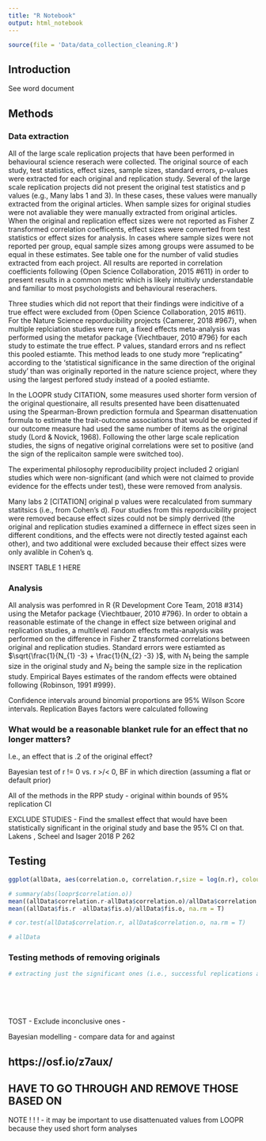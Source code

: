 ```yaml
---
title: "R Notebook"
output: html_notebook
---
```



```r
source(file = 'Data/data_collection_cleaning.R')

```


## Introduction
See word document 


## Methods 
### Data extraction
All of the large scale replication projects that have been performed in behavioural science reserach were collected. The original source of each study, test statistics, effect sizes, sample sizes, standard errors, p-values were extracted for each original and replication study. Several of the large scale replication projects did not present the original test statistics and p values (e.g., Many labs 1 and 3). In these cases, these values were manually extracted from the original articles. When sample sizes for original studies were not avaliable they were manually extracted from original articles. When the original and replication effect sizes were not reported as Fisher Z transformed correlation coefficents, effect sizes were converted from test statistics or effect sizes for analysis. In cases where sample sizes were not reported per group, equal sample sizes among groups were assumed to be equal in these estimates. See table one for the number of valid studies extracted from each project. All results are reported in correlation coefficients following {Open Science Collaboration, 2015 #611} in order to present results in a common metric which is likely intuitivly understandable and familiar to most psychologists and behavioural reserachers. 

Three studies which did not report that their findings were indicitive of a true effect were excluded from {Open Science Collaboration, 2015 #611}. For the Nature Science reporducibility projects {Camerer, 2018 #967}, when multiple replciation studies were run, a fixed effects meta-analysis was performed using the metafor package {Viechtbauer, 2010 #796} for each study to estimate the true effect. P values, standard errors and ns reflect this pooled estiamte. This method leads to one study more "replicating" according to the 'statistical significance in the same direction of the original study' than was originally reported in the nature science project, where they using the largest perfored study instead of a pooled estiamte.

In the LOOPR study CITATION, some measures used shorter form version of the original questionaire, all results presented have been disattenuated using the Spearman-Brown prediction formula and Spearman disattenuation formula to estimate the trait-outcome associations that would be expected if our outcome measure had used the same number of items as the original study (Lord & Novick, 1968). Following the other large scale replication studies, the signs of negative original correlations were set to positive (and the sign of the replicaiton sample were switched too). 

The experimental philosophy reproducibility project included 2 origianl studies which were non-significant (and which were not claimed to provide evidence for the effects under test), these were removed from analysis. 

Many labs 2 [CITATION] original p values were recalculated from summary statitsics (i.e., from Cohen's d). Four studies from this reporducibility project were removed because effect sizes could not be simply derrived (the original and replication studies examined a differnece in effect sizes seen in different conditions, and the effects were not directly tested against each other), and two additional were excluded because their effect sizes were only avalible in Cohen's q.

INSERT TABLE 1 HERE

### Analysis
All analysis was perfomred in R {R Development Core Team, 2018 #314} using the Metafor package {Viechtbauer, 2010 #796}. In order to obtain a reasonable estimate of the change in effect size between original and replication studies, a multilevel random effects meta-analysis was performed on the difference in Fisher Z transformed correlations between original and replication studies. Standard errors were estiamted as $\sqrt{\frac{1}{N_{1} -3} +  \frac{1}{N_{2} -3} }$, with $N_1$ being the sample size in the original study and $N_2$ being the sample size in the replication study. Empirical Bayes estimates of the random effects were obtained following {Robinson, 1991 #999}. 

Confidence intervals around binomial proportions are 95% Wilson Score intervals. Replication Bayes factors were calculated following 

### What would be a reasonable blanket rule for an effect that no longer matters?
I.e., an effect that  is .2 of the original effect? 

Bayesian test of r != 0 vs. r >/< 0, BF in which direction (assuming a flat or default prior)

All of the methods in the RPP study - original within bounds of 95% replication CI

EXCLUDE STUDIES - Find the smallest effect that would have been statistically significant in the original study and base the 95% CI on that. Lakens , Scheel and  Isager 2018 P 262




## Testing 

```r

ggplot(allData, aes(correlation.o, correlation.r,size = log(n.r), colour = as.factor(source))) +  geom_point(alpha = 1, na.rm = T)+  ochRe::scale_colour_ochre(palette = "tasmania") + theme_classic()  + ylim(c(-.5, 1))+ xlim(c(-.0, 1)) + scale_shape_manual(values = c(8,16)) 

# summary(abs(loopr$correlation.o))  
mean((allData$correlation.r-allData$correlation.o)/allData$correlation.o, na.rm = T)
mean((allData$fis.r -allData$fis.o)/allData$fis.o, na.rm = T)

# cor.test(allData$correlation.r, allData$correlation.o, na.rm = T)

# allData

```



### Testing methods of removing originals

```r
# extracting just the significant ones (i.e., successful replications according to p < .05 on the replication)





```

###







```r

```















TOST - 
Exclude inconclusive ones - 

Bayesian modelling - compare data for and against 








## https://osf.io/z7aux/
## HAVE TO GO THROUGH AND REMOVE THOSE BASED ON 




######## 
NOTE ! ! ! - it may be important to use disattenuated values from LOOPR because they used short form analyses









